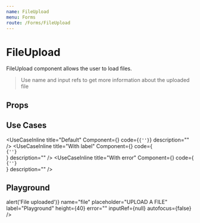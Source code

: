 ```yaml
---
name: FileUpload
menu: Forms
route: /Forms/FileUpload
---
```



# FileUpload

FileUpload component allows the user to load files.

> Use name and input refs to get more information about the uploaded file

## Props

<Props of={FileUploadPropsComponent} />

## Use Cases

<UseCaseInline
  title="Default"
  Component={<FileUpload placeholder="Select a file" />}
  code={<code>{'<FileUpload placeholder="Select a file" />'}</code>}
  description=""
/>
<UseCaseInline
  title="With label"
  Component={<FileUpload placeholder="Select a file" label="UPLOAD A FILE" />}
  code={
    <code>
      {'<FileUpload placeholder="Select a file" label="UPLOAD A FILE" />'}
    </code>
  }
  description=""
/>
<UseCaseInline
  title="With error"
  Component={<FileUpload placeholder="Select a file" error="Some error" />}
  code={
    <code>
      {'<FileUpload placeholder="Select a file" error="Some error" />'}
    </code>
  }
  description=""
/>

## Playground

<Playground>
  <FileUpload
    onChange={() => alert('File uploaded')}
    name="file"
    placeholder="UPLOAD A FILE"
    label="Playground"
    height={40}
    error=""
    inputRef={null}
    autofocus={false}
  />
</Playground>
